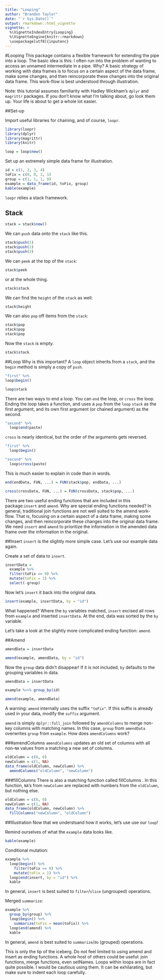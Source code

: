 ```yaml
---
title: "Looping"
author: "Brandon Taylor"
date: "`r Sys.Date()`"
output: rmarkdown::html_vignette
vignette: >
  %\VignetteIndexEntry{Looping}
  %\VignetteEngine{knitr::rmarkdown}
  \usepackage[utf8]{inputenc}
---
```


#Looping
This package contains a flexible framework for extending the pipe into a loop. The basic idea is this: I often run into the problem of wanting to access an unnamed intermediate in a pipe. Why? A basic strategy of working with data frames is to focus on a certain aspect of the data frame, make some changes, and then reincorporate these changes into the original data frame. This work-flow is best understood through illustration.

Note: this tutorial assumes familiarity with Hadley Wickham's `dplyr` and `magrittr` packages. If you don't know what I'm talking about, go look them up. Your life is about to get a whole lot easier.

##Set-up

Import useful libraries for chaining, and of course, `loopr`.
```r
library(loopr)
library(dplyr)
library(magrittr)
library(knitr)
```

```r
loop = loop$new()
```

Set up an extremely simple data frame for illustration.
```r
id = c(1, 2, 3, 4)
toFix = c(0, 0, 1, 1)
group = c(1, 1, 1, 0)
example = data_frame(id, toFix, group)
kable(example)
```

`loopr` relies a stack framework.

## Stack
```r
stack = stack$new()
````

We can `push` data onto the `stack` like this.
```r
stack$push(1)
stack$push(2)
stack$push(3)
````

We can `peek` at the top of the `stack`:
```r
stack$peek
````

or at the whole thing.
```r
stack$stack
````

We can find the `height` of the `stack` as well:
```r
stack$height
```

We can also `pop` off items from the `stack`:
```r
stack$pop
stack$pop
stack$pop
```

Now the `stack` is empty.
```r
stack$stack
```


##Loop
Why is this important? A `loop` object inherits from a `stack`, and the `begin` method is simply a copy of `push`.

```r
"first" %>%
loop$begin()

loop$stack
```

There are two ways to end a loop. You can `end` the loop, or `cross` the loop. Ending the loop takes a function, and uses a `pop` from the `loop` `stack` as the first argument, and its own first argument (or chained argument) as the second.

```r
"second" %>%
  loop$end(paste)
```

`cross` is nearly identical, but the order of the arguments gets reversed.

```r
"first" %>%
  loop$begin()

"second" %>%
  loop$cross(paste)
```

This is much easier to explain in code than in words.

```r
end(endData, FUN, ...) = FUN(stack$pop, endData, ...)

cross(crossData, FUN, ...) = FUN(crossData, stack$pop, ...)
```

There are two useful ending functions that are included in this package:`insert` and `amend`. Why are special ending functions needed? In general, traditional join functions are not well suited to the amend work-flow. That is, focusing on a certain aspect of a data frame, making some changes, and then reincorporate these changes into the original data frame. We need `insert` and `amend` to prioritize the information in the amended data frame over the information in the original.

##Insert
`insert` is the slightly more simple case. Let's use our example data again.

Create a set of data to `insert`.
```r
insertData =
  example %>%
  filter(toFix == 0) %>%
  mutate(toFix = 1) %>%
  select(-group)
```

Now let's `insert` it back into the original data.
```r
insert(example, insertData, by = "id")
```

What happened? Where the `by` variables matched, `insert` excised all rows from `example` and inserted `insertData`. At the end, data was sorted by the `by` variable.

Let's take a look at the slightly more complicated ending function: `amend`.

##Amend
```r
amendData = insertData

amend(example, amendData, by = "id")
```

Now the `group` data didn't disappear! If it is not included, `by` defaults to the grouping variables in data.

```r
amendData = insertData

example %<>% group_by(id)

amend(example, amendData)
```

A warning: `amend` internally uses the suffix `"toFix"`. If this suffix is already used in your data, modify the `suffix` argument.

`amend` is simply `dplyr::full_join` followed by `amendColumns` to merge non-key columns with matching names. In this case,   `group` from `amendData` overwrites `group` from `example`. How does `amendColumns` work?

###amendColumns
`amendColumns` updates an old set of columns with all non-`NA` values from a matching a new set of columns.

```r
oldColumn = c(0, 0)
newColumn = c(1, NA)
data_frame(oldColumn, newColumn) %>%
  amendColumns("oldColumn", "newColumn")
```

###fillColumns
There is also a matching function called  fillColumns . In this function, `NA`'s from `newColumn` are replaced with numbers from the `oldColumn`, but nothing else.

```r
oldColumn = c(0, 0)
newColumn = c(1, NA)
data_frame(oldColumn, newColumn) %>%
  fillColumns("newColumn", "oldColumn")
```

##Illustration
Now that we understsand how it works, let's use use our `loop`!

Remind ourselves of what the `example` data looks like.

```r
kable(example)
```

Conditional mutation:

```r
example %>%
  loop$begin() %>%
    filter(toFix == 0) %>%
    mutate(toFix = 1) %>%
  loop$end(insert, by = "id") %>%
  kable
```

In general, `insert` is best suited to `filter`/`slice` (ungrouped) operations.

Merged `summarize`:

```r
example %>%
  group_by(group) %>%
  loop$begin() %>%
    summarize(toFix = mean(toFix)) %>%
  loop$end(amend) %>%
  kable
```

In general, `amend` is best suited to `summarize`/`do` (grouped) operations.

This is only the tip of the iceberg. Do not feel limited to using amend and insert as ending functions. A whole host of others could be useful: join functions, merge functions, even setNames. Loops within loops are in fact quite possible. I would be cautious using them. It can be exhilarating, but make sure to indent each loop carefully.
